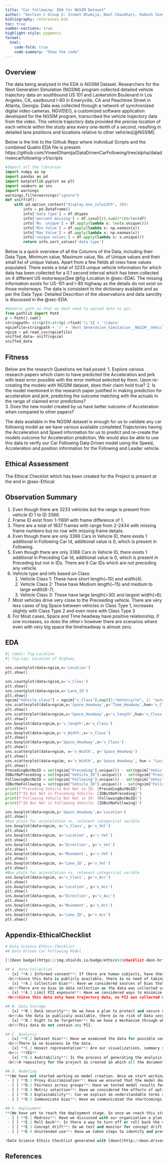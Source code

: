 ```yaml
---
title: "Car following: EDA for NGSIM Dataset"
author: "Section C Group 5: Vineet Dhamija, Neel Chaudhari, Rakesh Singh"
bibliography: references.bib
toc: true
number-sections: true
highlight-style: pygments
format:
  html:
    code-fold: true
    code-summary: "Show the code"
---
```


## Overview

The data being analyzed in the EDA is NGSIM Dataset. Researchers for the Next Generation Simulation (NGSIM) program collected detailed vehicle trajectory data on southbound US 101 and Lankershim Boulevard in Los Angeles, CA, eastbound I-80 in Emeryville, CA and Peachtree Street in Atlanta, Georgia. Data was collected through a network of synchronized digital video cameras. NGVIDEO, a customized software application developed for the NGSIM program, transcribed the vehicle trajectory data from the video. This vehicle trajectory data provided the precise location of each vehicle within the study area every one-tenth of a second, resulting in detailed lane positions and locations relative to other vehicles[@NGSIM].

Below is the link to the Github Repo where individual Scripts and the combined Quatro EDA file is present:
https://github.com/VineetDhamija/DataDrivenCarFollowing/tree/alpha/datadrivencarfollowing-v1/scripts


```python
#Import all the libraries
import numpy as np 
import pandas as pd
import matplotlib.pyplot as plt
import seaborn as sns
import warnings
warnings.filterwarnings("ignore")
def sniff(df):
    with pd.option_context("display.max_colwidth", 20):
        info = pd.DataFrame()
        info['data type'] = df.dtypes
        info['percent missing'] = df.isnull().sum()*100/len(df)
        info['No. unique'] = df.apply(lambda x: len(x.unique()))
        info['Min Value'] = df.apply(lambda x: np.nanmin(x))
        info['Max Value'] = df.apply(lambda x: np.nanmax(x))
        info['unique values'] = df.apply(lambda x: x.unique())
        return info.sort_values('data type')
```

Below is a quick overview of all the Columns of the Data, including their Data Type, Minimum value, Maximum value, No. of Unique values and their small list of unique Values. Apart from a few fields all rows have values populated. There exists a total of 3233 unique vehicle information for which data has been collected for a 0.1 second interval which has been collected on 4 different US motorways(See @fig-Location in @sec-EDA). The missing information exists for US-101 and I-80 highway as the details do not exist on those motorways. The data is consistent to the dictionary available and as per the Data Type. Detailed Descrition of the observations and data sanctity is discussed in the @sec-EDA.

```python
#Generic path so that we dont need to upload data to git. 
from pathlib import Path
p = Path().cwd()
stringpath= str(p)[0:str(p).rfind('\\')] + '\\data'
ngsimfile=stringpath + '/' + 'Next_Generation_Simulation__NGSIM__Vehicle_Trajectories_and_Supporting_Data.csv'
ngsim = pd.read_csv(ngsimfile)
sniffed_data= sniff(ngsim)
sniffed_data
```

## Fitness

Below are the research Questions we had posed:
1.	Explore various research papers which claim to have predicted the Acceleration and jerk with least error possible with the error method selected by them. Upon re-creating the models with NGSIM dataset, does their claim hold true? 
2.	Is the model mentioned in the research paper justified in making prediction for acceleration and jerk, predicting the outcome matching with the actuals in the range of claimed error predictions?  
3.	Does the new model created by us have better outcome of Acceleration when compared to other papers?

The data available in the NGSIM dataset is enough for us to validate any car following model as we have various available completed Trajectories having the Acceleration and Speed information for us to predict and re-create the models outcome for Acceleration prediction. 
We would also be able to use this data to verify our Car Following Data Driven model using the Speed, Acceleration and position information for the Following and Leader vehicle. 

## Ethical Assessment

The Ethical Checklist which has been created for the Project is present at the end in @sec-Ethical 

## Observation Summary

1. Even though there are 3233 vehicles but the range is present from vehicle ID 1 to ID 3366.
2. Frame ID exist from 1-11691 with frame difference of 1. 
3. There are a total of 1837 frames with range from 2-2434 with missing frame numbers but no row with missing frame details. 
4. Even though there are only 3366 Cars in Vehicle ID, there exists 1 additional in Following Car Id, additional value is 0, which is present in Following.
5. Even though there are only 3366 Cars in Vehicle ID, there exists 1 additional in Preceding Car Id, additional value is 0, which is present in Preceding but not in IDs. There are 6 Car IDs which are not preceding any vehicle.
6. Vehicle type and info based on Class:
    1. Vehicle Class 1: These have short length(~10) and width(4). 
    2. Vehicle Class 2: These have Medium length(~15) and medium to large width(6-7). 
    3. Vehicle Class 3: These have large length(>30) and largest width(>8). 
7. Most vehicles drive very close to the Preceeding vehicle. There are very less cases of big Space between vehicles in Class Type 1, increases slightly with Class Type 2 and even more with Class Type 3 
8. For Most cases, Space and Time headway have positive relationship, if one increases, so does the other> however there are scenarios where even with very big space the timeheadway is almost zero.  

## EDA {#sec-EDA}
```python
#| label: fig-Location
#| fig-cap: Location of Highway

sns.countplot(data=ngsim,x='Location')
plt.show()  

```

```python
sns.countplot(data=ngsim,x='v_Class')
plt.show()  
sns.countplot(data=ngsim,x='Lane_ID')
plt.show()  
ngsim["Vehicle_class"] = ngsim["v_Class"].map({1:"motorcycle", 2: "auto", 3: "truck"})
sns.scatterplot(data=ngsim,x='Space_Headway',y='Time_Headway',hue='v_Class')
plt.show()
sns.scatterplot(data=ngsim,x='Space_Headway',y='v_length',hue='v_Class')
plt.show()
sns.boxplot(data=ngsim,y='v_length',x='v_Class')
plt.show()
sns.boxplot(data=ngsim,y='v_Width',x='v_Class')
plt.show()
sns.boxplot(data=ngsim,y='Space_Headway',x='v_Class')
plt.show()
sns.scatterplot(data=ngsim, x='v_Width', y='Space_Headway')
plt.show()
sns.scatterplot(data=ngsim, x='v_Width', y='Space_Headway', hue = "Location")
plt.show()
PrecedingButNoID = set(ngsim["Preceding"].unique()) - set(ngsim["Vehicle_ID"].unique())
IDButNoPreceding = set(ngsim["Vehicle_ID"].unique()) - set(ngsim["Preceding"].unique())
FollowingButNoID = set(ngsim["Following"].unique()) - set(ngsim["Vehicle_ID"].unique())
IDButNoFollowing = set(ngsim["Vehicle_ID"].unique()) - set(ngsim["Following"].unique())
print(f"Preceding Vehicle But Not in ID: {PrecedingButNoID}")
print(f"ID But Not in Preceding Vehicle: {IDButNoPreceding}")
print(f"Following Vehicle But Not in ID: {FollowingButNoID}")
print(f"ID But Not in Following Vehicle: {IDButNoFollowing}")

```

```python

sns.boxplot(data=ngsim,y='Space_Headway',x='Location')
plt.show()
#Box plots for accerelation vs. relevent categorical varible
sns.boxplot(data=ngsim, x='v_Class', y='v_Vel')
plt.show()
sns.boxplot(data=ngsim, x='Location', y='v_Vel')
plt.show()
sns.boxplot(data=ngsim, x='Direction', y='v_Vel')
plt.show()
sns.boxplot(data=ngsim, x='Movement', y='v_Vel')
plt.show()
sns.boxplot(data=ngsim, x='Lane_ID', y='v_Vel')
plt.show()
#Box plots for accerelation vs. relevent categorical varible
sns.boxplot(data=ngsim, x='v_Class', y='v_Acc')
plt.show()
sns.boxplot(data=ngsim, x='Location', y='v_Acc')
plt.show()
sns.boxplot(data=ngsim, x='Direction', y='v_Acc')
plt.show()
sns.boxplot(data=ngsim, x='Movement', y='v_Acc')
plt.show()
sns.boxplot(data=ngsim, x='Lane_ID', y='v_Acc')
plt.show()

```


## Appendix-EthicalChecklist {#sec-Ethical}
```python
# Data Science Ethics Checklist
## Data Driven Car Following Model

[![Deon badge](https://img.shields.io/badge/ethics%20checklist-deon-brightgreen.svg?style=popout-square)](http://deon.drivendata.org/)

## A. Data Collection
 - [x] **A.1 Informed consent**: If there are human subjects, have they given informed consent, where subjects affirmatively opt-in and have a clear understanding of the data uses to which they consent?
 <br/>Since this data is publicly available, there is no need of taking consent.
 - [x] **A.2 Collection bias**: Have we considered sources of bias that could be introduced during data collection and survey design and taken steps to mitigate those?
 <br/>There are no bias in data collection as the data was collected using drones and for every vehicle that comes in the frame and not for any perticular vehicle. Also the data was collected on both Highways and arterial segments hence there is no bias in this.
 - [x] **A.3 Limit PII exposure**: Have we considered ways to minimize exposure of personally identifiable information (PII) for example through anonymization or not collecting information that isn't relevant for analysis?
 <br/>Since this data only have trajectory data, no PII was collected which eliminates the risk of PII exposure.

## B. Data Storage
 - [x] **B.1 Data security**: Do we have a plan to protect and secure data (e.g., encryption at rest and in transit, access controls on internal users and third parties, access logs, and up-to-date software)?
 <br/>As the data is publicaly available, there is no risk of Data security because anyone can get the data from U.S. department of Transportation.
 - [x] **B.2 Right to be forgotten**: Do we have a mechanism through which an individual can request their personal information be removed?
 <br/>This data do not contain any PII.

## C. Analysis
 - [x] **C.1 Dataset bias**: Have we examined the data for possible sources of bias and taken steps to mitigate or address these biases (e.g., stereotype perpetuation, confirmation bias, imbalanced classes, or omitted confounding variables)?
 <br/>There is no biasness in the data.
 - [x] **C.2 Honest representation**: Are our visualizations, summary statistics, and reports designed to honestly represent the underlying data?
 <br/> **YES**
 - [x] **C.4 Auditability**: Is the process of generating the analysis well documented and reproducible if we discover issues in the future?
 <br/>A repository for the project is created in which all the document related to the data is and will be uplpaded.

## D. Modeling
**(We have not started working on model creation. Once we start working on this part, we will update the checklist)**
 - [ ] **D.1 Proxy discrimination**: Have we ensured that the model does not rely on variables or proxies for variables that are unfairly discriminatory?
 - [ ] **D.2 Fairness across groups**: Have we tested model results for fairness with respect to different affected groups (e.g., tested for disparate error rates)?
 - [ ] **D.3 Metric selection**: Have we considered the effects of optimizing for our defined metrics and considered additional metrics?
 - [ ] **D.4 Explainability**: Can we explain in understandable terms a decision the model made in cases where a justification is needed?
 - [ ] **D.5 Communicate bias**: Have we communicated the shortcomings, limitations, and biases of the model to relevant stakeholders in ways that can be generally understood?

## E. Deployment
**(We have yet to reach the deployment stage. So once we reach this stage, we will update the checklist)**
 - [ ] **E.1 Redress**: Have we discussed with our organization a plan for response if users are harmed by the results (e.g., how does the data science team evaluate these cases and update analysis and models to prevent future harm)?
 - [ ] **E.2 Roll back**: Is there a way to turn off or roll back the model in production if necessary?
 - [ ] **E.3 Concept drift**: Do we test and monitor for concept drift to ensure the model remains fair over time?
 - [ ] **E.4 Unintended use**: Have we taken steps to identify and prevent unintended uses and abuse of the model and do we have a plan to monitor these once the model is deployed?

*Data Science Ethics Checklist generated with [deon](http://deon.drivendata.org).*
```


## References